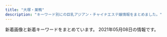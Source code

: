 ```yaml
---
title: "大塚・巣鴨"
description: "キーワード別にの巨乳アジアン・チャイナエステ嬢情報をまとめました。"
---
```


新着画像と新着キーワードをまとめています。
2021年05月08日の情報です。

<DmmAffiliateIns />
<KeywordTable
  shops={
    [
    {
        "keywords": {
            "87": 6,
            "85": 18,
            "E": 6,
            "D": 42,
            "86": 24,
            "C": 30,
            "83": 6
        },
        "name": "RelaCute no.1\u30fb\u30ea\u30e9\u30ad\u30e5\u30fc\u30c8 no.1",
        "img_links": [
            "http://mermaid.tyo.ac/photos/sites/9/2020/07/2020070504012584.jpg",
            "http://mermaid.tyo.ac/images/themes/blue/s_news.png",
            "http://mermaid.tyo.ac/photos/sites/9/2020/07/2020070504013051.jpg",
            "http://mermaid.tyo.ac/photos/sites/9/2020/07/2020070504013325.jpg",
            "http://mermaid.tyo.ac/photos/sites/9/2021/04/2021040810221422.jpg",
            "http://mermaid.tyo.ac/photos/sites/9/2020/07/2020070504012859.jpg",
            "http://mermaid.tyo.ac/images/room4.jpg",
            "http://mermaid.tyo.ac/photos/sites/9/2021/04/2021040810223118.jpg",
            "http://mermaid.tyo.ac/photos/sites/9/2020/07/2020070504013943.jpg",
            "http://mermaid.tyo.ac/photos/sites/9/2020/07/2020070504014471.jpg",
            "http://mermaid.tyo.ac/photos/sites/9/2021/04/2021040810222247.jpg",
            "http://mermaid.tyo.ac/images/themes/blue/s_staff.png",
            "http://mermaid.tyo.ac/photos/sites/9/2020/07/2020070504012720.jpg",
            "http://mermaid.tyo.ac/photos/sites/9/2020/07/2020070504014156.jpg",
            "http://mermaid.tyo.ac/photos/sites/9/2021/04/2021040810220626.jpg",
            "http://mermaid.tyo.ac/photos/sites/9/2020/07/202007050401424.jpg",
            "http://mermaid.tyo.ac/images/themes/blue/mobile.jpg",
            "http://mermaid.tyo.ac/images/themes/blue/s_ranking.png",
            "http://mermaid.tyo.ac/images/themes/blue/no1.png",
            "http://mermaid.tyo.ac/images/themes/blue/r3.jpg",
            "http://mermaid.tyo.ac/images/themes/blue/s_pickup.png",
            "http://mermaid.tyo.ac/images/room3.jpg",
            "http://mermaid.tyo.ac/photos/sites/9/2020/07/2020070504013841.jpg",
            "http://mermaid.tyo.ac/photos/sites/9/2021/04/2021040810550977.jpg",
            "http://mermaid.tyo.ac/photos/sites/9/2020/07/2020070504013573.jpg",
            "http://mermaid.tyo.ac/images/themes/blue/s_zysx.png",
            "http://mermaid.tyo.ac/images/room1.jpg",
            "http://mermaid.tyo.ac/images/themes/blue/s_link.png",
            "http://mermaid.tyo.ac/photos/sites/9/2020/07/2020070504014544.jpg",
            "http://mermaid.tyo.ac/photos/sites/9/2020/07/2020070504013113.jpg",
            "http://mermaid.tyo.ac/images/room2.jpg",
            "http://mermaid.tyo.ac/images/themes/blue/s_newface.png",
            "http://mermaid.tyo.ac/images/themes/blue/line.png",
            "http://mermaid.tyo.ac/photos/sites/9/2020/07/202007050401371.jpg",
            "http://mermaid.tyo.ac/photos/sites/9/2020/07/2020070504013427.jpg",
            "http://mermaid.tyo.ac/photos/sites/9/2021/04/2021040810550096.jpg",
            "http://mermaid.tyo.ac/images/themes/blue/no2.png",
            "http://mermaid.tyo.ac/photos/sites/9/2020/07/2020070504014629.jpg",
            "http://mermaid.tyo.ac/photos/sites/9/2021/04/2021040810545454.jpg"
        ],
        "url": "http://mermaid.tyo.ac/",
        "station": "\u897f\u5de3\u9d28\u99c5A3\u53e3"
    },
    {
        "url": "http://www.ko-story.com/",
        "station": "JR\u99d2\u8fbc\u99c5\u5357\u53e3",
        "name": "\u30b9\u30c8\u30fc\u30ea\u30fc",
        "keywords": {
            "89": 2,
            "88": 6,
            "D": 8
        },
        "img_links": [
            "http://www.ko-story.com/css/staff/staff-0013-a.jpg",
            "http://www.ko-story.com/css/staff/staff-010-b.jpg",
            "http://www.ko-story.com/css/top01-left01.png",
            "http://www.ko-story.com/css/staff/staff-010-a.jpg",
            "http://www.ko-story.com/css/staff/staff-0014-a.jpg",
            "http://www.ko-story.com/css/osusume-011.jpg",
            "http://www.ko-story.com/css/nav/nav-006.jpg",
            "http://www.ko-story.com/css/nav/nav-001.jpg",
            "http://www.ko-story.com/css/staff/staff-012-a.jpg",
            "http://www.ko-story.com/css/nav/nav-005.jpg",
            "http://www.ko-story.com/css/tel01.png",
            "http://www.ko-story.com/css/main-staff03.jpg",
            "http://www.ko-story.com/css/staff/staff-0014-b.jpg",
            "http://www.ko-story.com/css/nav/nav-004.jpg",
            "http://www.ko-story.com/css/main-staff01.jpg",
            "http://www.ko-story.com/css/head-change.jpg",
            "http://www.ko-story.com/css/top01-left03.jpg",
            "http://www.ko-story.com/css/staff/staff-0013-b.jpg",
            "http://www.ko-story.com/css/nav/nav-003.jpg",
            "http://www.ko-story.com/css/staff/staff-012-b.jpg",
            "http://www.ko-story.com/css/top01-left02.jpg",
            "http://www.ko-story.com/css/nav/nav-007.jpg",
            "http://www.ko-story.com/css/osusume-00014a.jpg",
            "http://www.ko-story.com/css/main-girl02.png",
            "http://www.ko-story.com/css/osusume-013.jpg",
            "http://www.ko-story.com/css/nav/nav-002.jpg"
        ]
    },
    {
        "img_links": [],
        "url": "http://ko-relax.info/",
        "name": "\u3066\u3082\u307f\u3084",
        "station": "JR\u99d2\u8fbc\u99c5\u6771\u53e3",
        "keywords": {}
    },
    {
        "img_links": [
            "http://www.relax-luck.work/images/3.jpg",
            "http://www.relax-luck.work/images/head.jpg",
            "http://www.relax-luck.work/img/erika2.jpg",
            "http://www.relax-luck.work/img/sizuka2.jpg",
            "http://www.relax-luck.work/sp/staff/erika.jpg",
            "http://www.relax-luck.work/sp/staff/siori.jpg",
            "http://www.relax-luck.work/images/1.jpg",
            "http://www.relax-luck.work/sp/images/ac1.png",
            "http://www.relax-luck.work/images/rec2.jpg",
            "http://www.relax-luck.work/sp/img/siori2.jpg",
            "http://www.relax-luck.work/images/2.jpg",
            "http://www.relax-luck.work/sp/menu/top.jpg",
            "http://www.relax-luck.work/images/int1.png",
            "http://www.relax-luck.work/sp/images/news.jpg",
            "http://www.relax-luck.work/sp/images/rec2.jpg",
            "http://www.relax-luck.work/sp/images/int2.png",
            "http://www.relax-luck.work/sp/images/rec1.jpg",
            "http://www.relax-luck.work/img/erika1.jpg",
            "http://www.relax-luck.work/sp/img/erika1.jpg",
            "http://www.relax-luck.work/images/sys.png",
            "http://www.relax-luck.work/img/siori1.jpg",
            "http://www.relax-luck.work/sp/images/staff_t.jpg",
            "http://www.relax-luck.work/sp/img/siori1.jpg",
            "http://www.relax-luck.work/img/miho1.jpg",
            "http://www.relax-luck.work/sp/staff/miho.jpg",
            "http://www.relax-luck.work/images/ta.jpg",
            "http://www.relax-luck.work/images/rec1.jpg",
            "http://www.relax-luck.work/sp/menu/staff.jpg",
            "http://www.relax-luck.work/sp/images/ac1.jpg",
            "http://www.relax-luck.work/sp/img/sizuka1.jpg",
            "http://www.relax-luck.work/images/news_t.jpg",
            "http://www.relax-luck.work/sp/images/head.jpg",
            "http://www.relax-luck.work/images/tr.jpg",
            "http://www.relax-luck.work/images/staff_t.jpg",
            "http://www.relax-luck.work/img/siori2.jpg",
            "http://www.relax-luck.work/sp/images/ta.png",
            "http://www.relax-luck.work/sp/img/sizuka2.jpg",
            "http://www.relax-luck.work/img/sizuka1.jpg",
            "http://www.relax-luck.work/images/interior_t.jpg",
            "http://www.relax-luck.work/sp/images/footer.jpg",
            "http://www.relax-luck.work/sp/images/sys.png",
            "http://www.relax-luck.work/images/int2.png",
            "http://www.relax-luck.work/sp/img/erika2.jpg",
            "http://www.relax-luck.work/img/miho2.jpg",
            "http://www.relax-luck.work/images/ac1.jpg",
            "http://www.relax-luck.work/sp/images/interior_t.jpg",
            "http://www.relax-luck.work/sp/img/miho1.jpg",
            "http://www.relax-luck.work/sp/staff/sizuka.jpg",
            "http://www.relax-luck.work/sp/images/int1.png",
            "http://www.relax-luck.work/sp/images/tel.png",
            "http://www.relax-luck.work/images/sm.jpg",
            "http://www.relax-luck.work/sp/img/miho2.jpg",
            "http://www.relax-luck.work/images/4.jpg"
        ],
        "name": "Relax Luck",
        "keywords": {},
        "url": "http://www.relax-luck.work/",
        "station": "JR\u5de3\u9d28\u99c5\u6b63\u9762\u53e3"
    },
    {
        "url": "http://koukou.ests.co/",
        "station": "JR\u99d2\u8fbc\u99c5\u5317\u53e3",
        "keywords": {},
        "img_links": [],
        "name": "\u3046\u3055\u304e"
    },
    {
        "name": "SAKURA \u30ea\u30e9\u30af\u30bc\u30fc\u30b7\u30e7\u30f3",
        "station": "JR\u5927\u585a\u99c5\u5317\u53e3",
        "img_links": [],
        "url": "https://sakura.aoaoeo.com/",
        "keywords": {}
    },
    {
        "name": "\u7652\u3057\u306e\u68ee",
        "url": "http://iyashinomori.oks.bz/",
        "img_links": [],
        "station": "JR\u99d2\u8fbc\u99c5\u5357\u53e3",
        "keywords": {}
    },
    {
        "station": "JR\u99d2\u8fbc\u99c5\u5317\u53e3",
        "keywords": {
            "86": 36,
            "83": 12,
            "C": 12,
            "87": 12,
            "D": 48
        },
        "url": "http://relaxation.ebb.jp/",
        "img_links": [
            "http://relaxation.ebb.jp/2/uploadimg/1614080268.jpg",
            "http://relaxation.ebb.jp/2/uploadimg/1614080297.jpg",
            "http://relaxation.ebb.jp/int3.jpg",
            "http://relaxation.ebb.jp/dozdLZQPkhPUwC2.png",
            "http://relaxation.ebb.jp/int2.jpg",
            "http://relaxation.ebb.jp/2/uploadimg/1614080597.jpg",
            "http://relaxation.ebb.jp/2/uploadimg/1614080587.jpg",
            "http://relaxation.ebb.jp/2/uploadimg/1614080603.jpg",
            "http://relaxation.ebb.jp/2/uploadimg/1614080670.jpg",
            "http://relaxation.ebb.jp/2/uploadimg/1614080617.jpg",
            "http://relaxation.ebb.jp/vis_theptframe.png",
            "http://relaxation.ebb.jp/2/uploadimg/1614080675.jpg",
            "http://relaxation.ebb.jp/2/uploadimg/1614080305.jpg",
            "http://relaxation.ebb.jp/2/uploadimg/1615986161.jpg",
            "http://relaxation.ebb.jp/2/uploadimg/1614949857.jpg",
            "http://relaxation.ebb.jp/int1.jpg",
            "http://relaxation.ebb.jp/2/uploadimg/1614080543.jpg",
            "http://relaxation.ebb.jp/2/uploadimg/1614080688.jpg"
        ],
        "name": "\u7652\u51e6\uff5e\u30e6\u30c9\u30b3\u30ed\uff5e"
    },
    {
        "keywords": {
            "C": 8,
            "D": 7
        },
        "img_links": [
            "http://alinse.xyz/picture/1.jpg",
            "http://alinse.xyz/uploads/210429/1-21042913342U49.jpg",
            "http://alinse.xyz/uploads/210429/1-210429133010c7.jpg",
            "http://alinse.xyz/picture/call.png",
            "http://alinse.xyz/picture/4.jpg",
            "http://alinse.xyz/uploads/210429/1-210429133024236.jpg",
            "http://alinse.xyz/uploads/210507/1-21050F9341W95.jpg",
            "http://alinse.xyz/uploads/210507/1-21050F92300P7.jpg",
            "http://alinse.xyz/uploads/210429/1-21042913354GB.jpg",
            "http://alinse.xyz/picture/2.jpg",
            "http://alinse.xyz/uploads/210429/1-2104291331509C.jpg",
            "http://alinse.xyz/picture/top-img10.jpg",
            "http://alinse.xyz/picture/top-img01.png",
            "http://alinse.xyz/picture/3.jpg",
            "http://alinse.xyz/uploads/210507/1-21050F93430460.jpg",
            "http://alinse.xyz/uploads/210429/1-210429133604H5.jpg",
            "http://alinse.xyz/picture/tel.png",
            "http://alinse.xyz/uploads/210507/1-21050F922361Y.jpg",
            "http://alinse.xyz/uploads/210429/1-210429133216458.jpg",
            "http://alinse.xyz/uploads/210429/1-210429133414623.jpg"
        ],
        "station": "JR\u5927\u585a\u99c5\u5357\u53e3",
        "name": "\u304a\u304b\u3048\u308a",
        "url": "http://alinse.xyz/"
    },
    {
        "keywords": {
            "E": 7,
            "87": 7,
            "86": 14
        },
        "name": "COCOSHIA",
        "station": "JR\u5927\u585a\u99c5\u5317\u53e3",
        "url": "http://hi-msg.com/cocoshia/",
        "img_links": [
            "http://hi-msg.com/cocoshia/images/an_4_02.jpg",
            "http://hi-msg.com/cocoshia/images/eve.png",
            "http://hi-msg.com/cocoshia/images/an_2_01.jpg",
            "http://hi-msg.com/cocoshia/images/slider/slide3.png",
            "http://hi-msg.com/cocoshia/images/staff_images/st2.jpg",
            "http://hi-msg.com/cocoshia/images/slider/slide1s.png",
            "http://hi-msg.com/cocoshia/images/an_1_01.jpg",
            "http://hi-msg.com/cocoshia/images/an_6_01.jpg",
            "http://hi-msg.com/cocoshia/images/an_3_01.jpg",
            "http://hi-msg.com/cocoshia/images/an_1_02.jpg",
            "http://hi-msg.com/cocoshia/images/slider/slide2.png",
            "http://hi-msg.com/cocoshia/images/slider/slide3s.png",
            "http://hi-msg.com/cocoshia/images/staff_images/sl.png",
            "http://hi-msg.com/cocoshia/images/an_3_02.jpg",
            "http://hi-msg.com/cocoshia/images/an_4_01.jpg",
            "http://hi-msg.com/cocoshia/images/an_5_01.jpg",
            "http://hi-msg.com/cocoshia/images/r4.jpg",
            "http://hi-msg.com/cocoshia/images/slider/slide1.png",
            "http://hi-msg.com/cocoshia/images/r2.jpg",
            "http://hi-msg.com/cocoshia/images/fbb.jpg",
            "http://hi-msg.com/cocoshia/images/staff_images/st1.jpg",
            "http://hi-msg.com/cocoshia/images/sys1.jpg",
            "http://hi-msg.com/cocoshia/images/r1.jpg",
            "http://hi-msg.com/cocoshia/images/index-2.jpg",
            "http://hi-msg.com/cocoshia/images/an_6_02.jpg",
            "http://hi-msg.com/cocoshia/images/an_5_02.jpg",
            "http://hi-msg.com/cocoshia/images/qr.jpg",
            "http://hi-msg.com/cocoshia/images/staff_images/st3.jpg",
            "http://hi-msg.com/cocoshia/images/index_01.jpg",
            "http://hi-msg.com/cocoshia/images/r3.jpg",
            "http://hi-msg.com/cocoshia/images/index-1.jpg",
            "http://hi-msg.com/cocoshia/images/slider/slide2s.png",
            "http://hi-msg.com/cocoshia/images/staff_images/st4.jpg",
            "http://hi-msg.com/cocoshia/images/an_2_02.jpg"
        ]
    },
    {
        "img_links": [
            "https://townnet.ne.jp/myondon/top/view/img/s_03.jpg",
            "https://townnet.ne.jp/myondon/top/view/img/s_10.jpg",
            "https://townnet.ne.jp/myondon/top/staff/img/bb.jpg",
            "https://townnet.ne.jp/myondon/top/view/img/s_07.jpg",
            "https://townnet.ne.jp/myondon/top/view/img/s_09.jpg",
            "https://townnet.ne.jp/myondon/top/view/img/v_06.jpg",
            "https://townnet.ne.jp/myondon/top/view/img/s_05.jpg",
            "https://townnet.ne.jp/myondon/top/staff/img/mari.jpg",
            "https://townnet.ne.jp/myondon/top/view/img/v_08.jpg",
            "https://townnet.ne.jp/myondon/top/view/img/v_04.jpg",
            "https://townnet.ne.jp/myondon/top/staff/img/kaori_1.jpg",
            "https://townnet.ne.jp/myondon/top/access/img/kanban.jpg",
            "https://townnet.ne.jp/myondon/top/view/img/s_04.jpg",
            "https://townnet.ne.jp/myondon/top/staff/img/kaori.jpg",
            "https://townnet.ne.jp/myondon/top/view/img/v_02.jpg",
            "https://townnet.ne.jp/myondon/top/view/img/s_08.jpg",
            "https://townnet.ne.jp/myondon/top/staff/img/hal.jpg",
            "https://townnet.ne.jp/myondon/img/img_02.jpg",
            "https://townnet.ne.jp/myondon/top/img/net1.jpg",
            "https://townnet.ne.jp/myondon/top/system/img/price.jpg",
            "https://townnet.ne.jp/myondon/top/img/information.jpg",
            "https://townnet.ne.jp/myondon/top/view/img/s_01.jpg",
            "https://townnet.ne.jp/myondon/top/view/img/s_11.jpg",
            "https://townnet.ne.jp/myondon/top/view/img/v_01.jpg",
            "https://townnet.ne.jp/myondon/top/staff/img/g_4681.jpg",
            "https://townnet.ne.jp/myondon/top/view/img/v_07.jpg",
            "https://townnet.ne.jp/myondon/top/view/img/s_12.jpg",
            "https://townnet.ne.jp/myondon/top/staff/img/g_6576.jpg",
            "https://townnet.ne.jp/myondon/top/system/img/net.jpg",
            "https://townnet.ne.jp/myondon/top/view/img/v_03.jpg",
            "https://townnet.ne.jp/myondon/top/view/img/s_02.jpg",
            "https://townnet.ne.jp/myondon/top/staff/img/aya.jpg",
            "https://townnet.ne.jp/myondon/top/view/img/s_06.jpg",
            "https://townnet.ne.jp/myondon/top/view/img/v_05.jpg"
        ],
        "name": "\u660e\u6d1e",
        "keywords": {},
        "station": "JR\u5927\u585a\u99c5\u5317\u53e3",
        "url": "https://townnet.ne.jp/myondon/"
    },
    {
        "name": "\u604b",
        "img_links": [
            "https://koi-relax.tokyo/wp-content/uploads/2021/03/987syatdf.jpg",
            "https://koi-relax.tokyo/wp-content/themes/este/img/tel_footer.png",
            "https://koi-relax.tokyo/wp-content/themes/este/img/call.png",
            "https://koi-relax.tokyo/wp-content/themes/este/img/top-img03.png",
            "https://koi-relax.tokyo/wp-content/themes/este/img/2.jpg",
            "https://koi-relax.tokyo/wp-content/themes/este/img/4.jpg",
            "https://koi-relax.tokyo/wp-content/uploads/2021/03/ui2yt1fg.jpg",
            "https://koi-relax.tokyo/wp-content/themes/este/img/1.jpg",
            "https://koi-relax.tokyo/wp-content/themes/este/img/3.jpg",
            "https://koi-relax.tokyo/wp-content/themes/este/img/top-img02b.png",
            "https://koi-relax.tokyo/wp-content/themes/este/img/top-img01a.png",
            "https://koi-relax.tokyo/wp-content/themes/este/img/top-img01b.png",
            "https://koi-relax.tokyo/wp-content/uploads/2021/03/iuygfas.jpg",
            "https://koi-relax.tokyo/wp-content/themes/este/img/tel_header.png"
        ],
        "station": "JR\u5de3\u9d28\u99c5",
        "url": "https://koi-relax.tokyo/",
        "keywords": {
            "D": 12
        }
    },
    {
        "url": "http://rinpa-awa.info/",
        "name": "\u99a8-\u304b\u304a\u308a-",
        "station": "JR\u5927\u585a\u99c5\u5317\u53e3",
        "keywords": {},
        "img_links": []
    },
    {
        "name": "\u51db\u82b1 \u308a\u3093\u304b",
        "url": "http://rin-este.info/",
        "keywords": {
            "F": 4,
            "\u30bb\u30af\u30b7\u30fc": 2,
            "D": 20,
            "E": 14
        },
        "station": "JR\u5927\u585a\u99c5\u5357\u53e3",
        "img_links": [
            "https://rin-este.info/wp-content/themes/este/img/4.jpg",
            "http://rin-este.info/wp-content/themes/este/img/top-img01.png",
            "http://rin-este.info/wp-content/themes/este/img/1.jpg",
            "http://rin-este.info/wp-content/themes/este/img/tel_footer.png",
            "https://rin-este.info/wp-content/uploads/2021/02/jsioaioasoai.jpg",
            "https://rin-este.info/wp-content/themes/este/img/tel_header.png",
            "http://rin-este.info/wp-content/themes/este/img/call.png",
            "https://rin-este.info/wp-content/uploads/2021/02/00002101021.jpg",
            "https://rin-este.info/wp-content/themes/este/img/2.jpg",
            "https://rin-este.info/wp-content/uploads/2021/02/shaujsialskas.jpg",
            "https://rin-este.info/wp-content/themes/este/img/tel_footer.png",
            "https://rin-este.info/wp-content/uploads/2021/02/0006.jpg",
            "https://rin-este.info/wp-content/uploads/2021/02/sajioaioaa1.jpg",
            "http://rin-este.info/wp-content/themes/este/img/top-img05.png",
            "https://rin-este.info/wp-content/themes/este/img/top-img04.png",
            "https://rin-este.info/wp-content/themes/este/img/3.jpg",
            "http://rin-este.info/wp-content/themes/este/img/top-img02.png",
            "https://rin-este.info/wp-content/themes/este/img/call.png",
            "https://rin-este.info/wp-content/themes/este/img/1.jpg",
            "https://rin-este.info/wp-content/uploads/2021/02/3sjaioaoisaas.jpg",
            "https://rin-este.info/wp-content/themes/este/img/top-img05.png",
            "http://rin-este.info/wp-content/themes/este/img/tel_header.png",
            "http://rin-este.info/wp-content/themes/este/img/top-img04.png",
            "https://rin-este.info/wp-content/uploads/2021/02/1saijojsaiosa.jpg",
            "https://rin-este.info/wp-content/themes/este/img/top-img01.png",
            "https://rin-este.info/wp-content/uploads/2021/02/0000000000.jpg",
            "http://rin-este.info/wp-content/themes/este/img/3.jpg",
            "https://rin-este.info/wp-content/themes/este/img/top-img03.png",
            "https://rin-este.info/wp-content/themes/este/img/top-img02.png",
            "http://rin-este.info/wp-content/themes/este/img/4.jpg",
            "http://rin-este.info/wp-content/themes/este/img/2.jpg"
        ]
    },
    {
        "url": "http://arm-es.com/",
        "keywords": {},
        "name": "\u30de\u30b7\u30e5\u30de\u30ed",
        "station": "JR\u99d2\u8fbc\u99c5\u6771\u53e3",
        "img_links": [
            "http://arm-es.com/media/sites/13/2021/02/1612779406-flash1.jpg",
            "http://arm-es.com/media/sites/13/2021/02/1612776477-top.jpg",
            "http://arm-es.com/media/sites/13/elementor/thumbs/1612941358-6-p2nc50p3itmqqm29o5tlblp2d044yb4sepriwieg1k.jpg",
            "http://arm-es.com/media/sites/13/2021/02/1612779404-flash.jpg",
            "http://arm-es.com/media/sites/13/2021/03/1616658266-9AFA83A6-DA81-4A53-8BB7-573D97A63C23.jpeg",
            "http://arm-es.com/media/sites/13/2021/02/r2-1.jpg",
            "http://arm-es.com/media/sites/13/2021/02/1612941410-5.jpg",
            "http://arm-es.com/media/sites/13/elementor/thumbs/1620398909-1-p6tkxy0ltzgi90uyzgw6t8z0s28e1bsp25cklhd2g0.jpg",
            "http://arm-es.com/media/sites/13/elementor/thumbs/1612941284-4-p2nc3351h2zivgvaybr7738yehmz4pgnh5hle19ku0.jpg",
            "http://arm-es.com/media/sites/13/2021/04/1620398909-1.jpg",
            "http://arm-es.com/media/sites/13/elementor/thumbs/1612941267-3-p2nc2n5s8wdne3iijmujipa4axtqhup7qyec8bx9rs.jpg",
            "http://arm-es.com/media/sites/13/elementor/thumbs/1612941250-2-p2nc276jzst1ag5kjadb8ljz412n1kwl8w2sec9qjk.jpg",
            "http://arm-es.com/media/sites/13/elementor/thumbs/1612941410-5-p2nc6dkpe7hnic39qqy6x9d191f82kitxforuwdz20.jpg",
            "http://arm-es.com/media/sites/13/elementor/thumbs/1619432795-1-p6a48o8wfryoxtz2upg7drb5sqdut37uwnb0df4h40.jpg",
            "http://arm-es.com/media/sites/13/elementor/thumbs/1612941250-2-p2nc276j0prrwq5q4xxvubba7e0huzxs0rb32mkypk.jpg",
            "http://arm-es.com/media/sites/13/2021/03/1616658265-717B549D-EE02-4F25-9DF3-43649AB2785F.jpeg",
            "http://arm-es.com/media/sites/13/elementor/thumbs/1615907550-DE5AD401-0C44-4EC3-AB52-CB94A75B4D20-p4b3gedphkahsbf1rk9reb6hl6w950twbseooo34ps.jpeg",
            "http://arm-es.com/media/sites/13/elementor/thumbs/1612941234-1-p2nc1s53zd76qyrkkrfuqf3wp82mfua2movbe779h4.jpg",
            "http://arm-es.com/media/sites/13/elementor/thumbs/1612941234-1-p2nc1s54yg8g4orez3va4pcllv4rmf8vutn0pww1b4.jpg",
            "http://arm-es.com/media/sites/13/elementor/thumbs/1613538765-F562FBE7-D9D5-4A85-97B7-94AF100F9870-p2zdfc5no7l6u0mpugrrh7estz1rfzcbvcszv6b2cg.jpeg",
            "http://arm-es.com/media/sites/13/elementor/thumbs/1614830040-A4F263E2-84CF-4064-849B-5F1D3A8962B7-p3pdykoker7f35d9jk8yis75bexrtphuaa8gl2e10g.jpeg",
            "http://arm-es.com/media/sites/13/2021/02/r1-1.jpg",
            "http://arm-es.com/media/sites/13/2021/02/1613544003-c19.jpg",
            "http://arm-es.com/media/sites/13/elementor/thumbs/1612941284-4-p2nc3352g60s96v5co6mldhnb4p4bafgpa9apqyco0.jpg",
            "http://arm-es.com/media/sites/13/elementor/thumbs/1612941267-3-p2nc2n5t7zewrticxz9ywzit7kvvofo0z361k1m1ls.jpg"
        ]
    },
    {
        "name": "\u30aa\u30ec\u30f3\u30b8",
        "url": "http://relax-orange.work/",
        "keywords": {
            "E": 3,
            "86": 4,
            "88": 3,
            "87": 3,
            "85": 3,
            "D": 4,
            "C": 14
        },
        "img_links": [
            "http://relax-orange.work/img/m2.png",
            "http://relax-orange.work/img/m40.png",
            "http://relax-orange.work/img/st3.jpg",
            "http://relax-orange.work/img/s2.jpg",
            "http://relax-orange.work/i/img/s2.jpg",
            "http://relax-orange.work/i/img/s5.jpg",
            "http://relax-orange.work/i/img/r2.jpg",
            "http://relax-orange.work/img/s5.jpg",
            "http://relax-orange.work/img/m20.png",
            "http://relax-orange.work/img/s1.jpg",
            "http://relax-orange.work/i/img/sta5.jpg",
            "http://relax-orange.work/img/sta3.jpg",
            "http://relax-orange.work/img/m50.png",
            "http://relax-orange.work/i/img/kanban.jpg",
            "http://relax-orange.work/img/m3.png",
            "http://relax-orange.work/img/sta1.jpg",
            "http://relax-orange.work/i/img/r3.jpg",
            "http://relax-orange.work/i/img/acc.jpg",
            "http://relax-orange.work/img/s3.jpg",
            "http://relax-orange.work/img/st5.jpg",
            "http://relax-orange.work/i/img/r4.jpg",
            "http://relax-orange.work/img/m1.png",
            "http://relax-orange.work/img/mobile-botton-0.png",
            "http://relax-orange.work/img/m4.png",
            "http://relax-orange.work/img/sta2.jpg",
            "http://relax-orange.work/img/st1.jpg",
            "http://relax-orange.work/img/m6.png",
            "http://relax-orange.work/img/st2.jpg",
            "http://relax-orange.work/img/m5.png",
            "http://relax-orange.work/img/nos.jpg",
            "http://relax-orange.work/img/m30.png",
            "http://relax-orange.work/img/m60.png",
            "http://relax-orange.work/img/kanban.jpg",
            "http://relax-orange.work/img/sta5.jpg",
            "http://relax-orange.work/i/img/s3.jpg",
            "http://relax-orange.work/i/img/r1.jpg",
            "http://relax-orange.work/i/img/s1.jpg"
        ],
        "station": "JR\u5de3\u9d28\u99c5\u5317\u53e3"
    }
]
}
/>
<DmmAffiliateScript />
